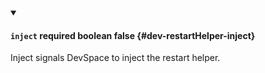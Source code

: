 
<details className="config-field" data-expandable="false" open>
<summary>

#### `inject` <span className="config-field-required" data-required="false">required</span> <span className="config-field-type">boolean</span> <span className="config-field-default">false</span> <span className="config-field-enum"></span> {#dev-restartHelper-inject}

Inject signals DevSpace to inject the restart helper.

</summary>



</details>
